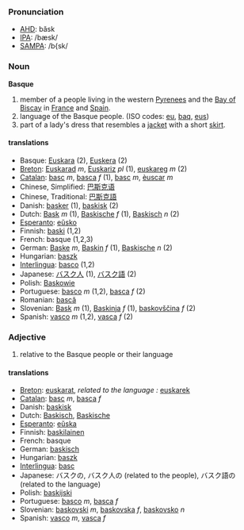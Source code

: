 ===Pronunciation===
*[[w:AHD|AHD]]: băsk
*[[w:IPA|IPA]]: /bæsk/
*[[w:SAMPA|SAMPA]]: /b{sk/

=== Noun ===

'''Basque'''

# member of a people living in the western [[Pyrenees]] and the [[Bay of Biscay]] in [[France]] and [[Spain]].
# language of the Basque people. (ISO codes: [[eu]], [[baq]], [[eus]])
# part of a lady's dress that resembles a [[jacket]] with a short [[skirt]].

==== translations ====
*Basque: [[Euskara]] (2), [[Euskera]] (2)
*[[Breton]]: [[Euskarad]] ''m'', [[Euskariz]] ''pl'' (1), [[euskareg]] ''m'' (2)
*[[Catalan]]: [[basc]] ''m'', [[basca]] ''f'' (1), [[basc]] ''m'', [[èuscar]] ''m''
*Chinese, Simplified: [[巴斯克语]]
*Chinese, Traditional: [[巴斯克語]]
*Danish: [[basker]] (1), [[baskisk]] (2)
*Dutch: [[Bask]] ''m'' (1), [[Baskische]] ''f'' (1), [[Baskisch]] ''n'' (2)
*[[Esperanto]]: [[eŭsko]]
*Finnish: [[baski]] (1,2)
*French: basque (1,2,3)
*German: [[Baske]] ''m'', [[Baskin]] ''f'' (1), [[Baskische]] ''n'' (2)
*Hungarian: [[baszk]]
*[[Interlingua]]: [[basco]] (1,2)
*Japanese: [[バスク人]] (1), [[バスク語]] (2)
*Polish: [[Baskowie]]
*Portuguese: [[basco]] ''m'' (1,2), [[basca]] ''f'' (2)
*Romanian: [[bască]]
*Slovenian: [[Bask]] ''m'' (1), [[Baskinja]] ''f'' (1), [[baskovščina]] ''f'' (2)
*Spanish: [[vasco]] ''m'' (1,2), [[vasca]] ''f'' (2)

=== Adjective ===
# relative to the Basque people or their language

==== translations ====
*[[Breton]]: [[euskarat]], ''related to the language :'' [[euskarek]]
*[[Catalan]]: [[basc]] ''m'', [[basca]] ''f''
*Danish: [[baskisk]]
*Dutch: [[Baskisch]], [[Baskische]]
*[[Esperanto]]: [[eŭska]]
*Finnish: [[baskilainen]]
*French: basque
*German: [[baskisch]]
*Hungarian: [[baszk]]
*[[Interlingua]]: [[basc]]
*Japanese: バスクの, バスク人の (related to the people), バスク語の (related to the language)
*Polish: [[baskijski]]
*Portuguese: [[basco]] ''m'', [[basca]] ''f''
*Slovenian: [[baskovski]] ''m'', [[baskovska]] ''f'', [[baskovsko]] ''n''
*Spanish: [[vasco]] ''m'', [[vasca]] ''f''